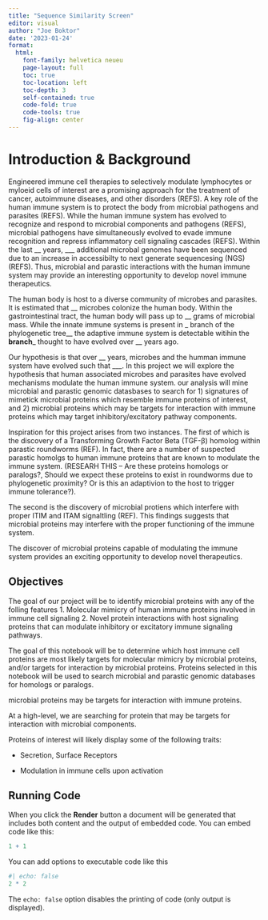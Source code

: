 ```yaml
---
title: "Sequence Similarity Screen"
editor: visual
author: "Joe Boktor"
date: '2023-01-24'
format: 
  html:
    font-family: helvetica neueu
    page-layout: full
    toc: true
    toc-location: left
    toc-depth: 3
    self-contained: true
    code-fold: true
    code-tools: true
    fig-align: center
---
```


# Introduction & Background
Engineered immune cell therapies to selectively modulate lymphocytes or myloeid cells of interest are a promising approach for the treatment of cancer, autoimmune diseases, and other disorders (REFS). A key role of the human immune system is to protect the body from microbial pathogens and parasites (REFS). While the human immune system has evolved to recognize and respond to microbial components and pathogens (REFS), microbial pathogens have simultaneously evolved to evade immune recognition and repress inflammatory cell signaling cascades (REFS). Within the last __ years, ___ additional microbal genomes have been sequenced due to an increase in accessibilty to next generate sequencesing (NGS) (REFS). Thus, microbial and parastic interactions with the human immune system may provide an interesting opportunity to develop novel immune therapeutics.

The human body is host to a diverse community of microbes and parasites. It is estimated that __ microbes colonize the human body. Within the gastrointestinal tract, the human body will pass up to __ grams of microbial mass. While the innate immune systems is present in _ branch of the phylogenetic tree__ the adaptive immune system is detectable witihin the __branch___ thought to have evolved over __ years ago. 

Our hypothesis is that over __ years, microbes and the humman immune system have evolved such that ___. In this project we will explore the hypothesis that human associated microbes and parasites have evolved mechanisms modulate the human immune system. our analysis will mine microbial and parastic genomic datasbases to search for 1) signatures of mimetick microbial proteins which resemble immune proteins of interest, and 2) microbial proteins which may be targets for interaction with immune proteins which may target inhibitory/excitatory pathway components.

Inspiration for this project arises from two instances. The first of which is the discovery of a Transforming Growth Factor Beta (TGF-β) homolog within parastic roundworms (REF). In fact, there are a number of suspected parastic homolgs to human immune proteins that are known to modulate the immune system. (RESEARH THIS -- Are these proteins homologs or paralogs?,   Should we expect these proteins to exist in roundworms due to phylogenetic proximity? Or is this an adaptivion to the host to trigger immune tolerance?).

The second is the discovery of microbial protiens which interfere with proper ITIM and ITAM signaltling (REF). This findings suggests that microbial proteins may interfere with the proper functioning of the immune system. 

The discover of microbial proteins capable of modulating the immune system provides an exciting opportunity to develop novel therapeutics.




## Objectives

The goal of our project will be to identify microbial proteins with any of the folling features
1. Molecular mimicry of human immune proteins involved in immune cell signaling
2. Novel protein interactions with host signaling proteins that can modulate inhibitory or excitatory immune signaling pathways. 

The goal of this notebook will be to determine which host immune cell proteins are most likely targets for molecular mimicry by microbial proteins, and/or targets for interaction by microbial proteins. Proteins selected in this notebook will be used to search microbial and parastic genomic databases for homologs or paralogs.



microbial proteins may be targets for interaction with immune proteins. 

 At a high-level, we are searching for protein that may be targets for interaction with microbial components.


Proteins of interest will likely display some of the following traits:

-   Secretion, Surface Receptors

-   Modulation in immune cells upon activation

## Running Code

When you click the **Render** button a document will be generated that includes both content and the output of embedded code. You can embed code like this:

```r
1 + 1
```

You can add options to executable code like this

```r
#| echo: false
2 * 2
```

The `echo: false` option disables the printing of code (only output is displayed).
